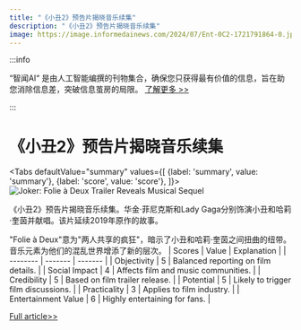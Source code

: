 ```yaml
---
title: "《小丑2》预告片揭晓音乐续集"
description: "《小丑2》预告片揭晓音乐续集"
image: https://image.informedainews.com/2024/07/Ent-0C2-1721791864-0.jpg
---
```



:::info

“智闻AI“ 是由人工智能编撰的刊物集合，确保您只获得最有价值的信息，旨在助您消除信息差，突破信息茧房的局限。  [了解更多 >>](/)

:::

# 《小丑2》预告片揭晓音乐续集


<Tabs
	defaultValue="summary"
	values={[
	{label: 'summary', value: 'summary'},
	{label: 'score', value: 'score'},
]}>
<TabItem value="summary">
<img
  src="https://image.informedainews.com/2024/07/Ent-0C2-1721791864-0.jpg"
  alt="Joker: Folie à Deux Trailer Reveals Musical Sequel"
/>



《小丑2》预告片揭晓音乐续集。华金·菲尼克斯和Lady Gaga分别饰演小丑和哈莉·奎茵并献唱。该片延续2019年原作的故事。

"Folie à Deux"意为"两人共享的疯狂"，暗示了小丑和哈莉·奎茵之间扭曲的纽带。音乐元素为他们的混乱世界增添了新的层次。
</TabItem>
<TabItem value="score">
	| Scores     | Value   | Explanation |
	| -------- | ------- | ------- |
	| Objectivity  | 5    | Balanced reporting on film details.    |
	| Social Impact | 4     | Affects film and music communities.    |
	| Credibility    | 5    | Based on film trailer release.    |
	| Potential    | 5    | Likely to trigger film discussions.    |
	| Practicality    | 3    | Applies to film industry.    |
	| Entertainment Value    | 6    | Highly entertaining for fans.    |
</TabItem>
</Tabs>

[Full article>>](https://www.ign.com/articles/joker-folie-deux-trailer-showcases-the-musical-wild-world-of-the-much-anticipated-sequel)
